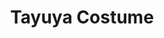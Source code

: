 ---
title: "Tayuya Costume"
meta_title: "Tayuya Costume craft"
description: "Craft de Tayuya Costume"
rank: "a"
draft: false
name: "Tayuya Costume"
recipe_img: "https://wiki.pokexgames.com/images/d/dc/Tayuya_Costume.png"
level: 92
craft_time: 302400
result: 1
value_npc: 1
ingredients:
  - name: "Metal Hull"
    quantity: 250
    item_img: "https://wiki.pokexgames.com/images/c/c7/Metal_Hull.png"
    value_npc: 1
  - name: "Metal Stone"
    quantity: 2
    item_img: "https://wiki.pokexgames.com/images/b/b9/MetalStone.png"
    value_npc: 1
  - name: "Metal Claw"
    quantity: 1
    item_img: "https://wiki.pokexgames.com/images/a/ac/Metal_Claw.png"
    value_npc: 1
  - name: "Scizor Claw"
    quantity: 12
    item_img: "https://wiki.pokexgames.com/images/0/05/Scizor_Claw.png"
    value_npc: 1
  - name: "Red Dragon Scarf"
    quantity: 1
    item_img: "https://wiki.pokexgames.com/images/c/c5/Red_Dragon_Scarf.png"
    value_npc: 1
  - name: "Green Dragon Scarf"
    quantity: 1
    item_img: "https://wiki.pokexgames.com/images/d/d6/Green_Dragon_Scarf.png"
    value_npc: 1
  - name: "Yellow Dragon Scarf"
    quantity: 1
    item_img: "https://wiki.pokexgames.com/images/f/fb/Yellow_Dragon_Scarf.png"
    value_npc: 1
  - name: "Black Dye"
    quantity: 20
    item_img: "https://wiki.pokexgames.com/images/4/4c/Black_Dye.png"
    value_npc: 1
  - name: "Refined Fashion Point"
    quantity: 20
    item_img: "https://wiki.pokexgames.com/images/6/69/Refined_Fashion_Point.png"
    value_npc: 1
---